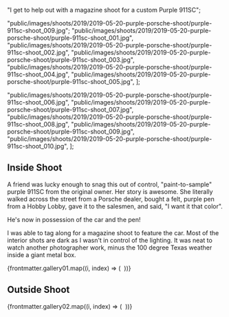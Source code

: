 
  "I get to help out with a magazine shoot for a custom Purple 911SC";

  "public/images/shoots/2019/2019-05-20-purple-porsche-shoot/purple-911sc-shoot_009.jpg";
  "public/images/shoots/2019/2019-05-20-purple-porsche-shoot/purple-911sc-shoot_001.jpg",
  "public/images/shoots/2019/2019-05-20-purple-porsche-shoot/purple-911sc-shoot_002.jpg",
  "public/images/shoots/2019/2019-05-20-purple-porsche-shoot/purple-911sc-shoot_003.jpg",
  "public/images/shoots/2019/2019-05-20-purple-porsche-shoot/purple-911sc-shoot_004.jpg",
  "public/images/shoots/2019/2019-05-20-purple-porsche-shoot/purple-911sc-shoot_005.jpg",
];

  "public/images/shoots/2019/2019-05-20-purple-porsche-shoot/purple-911sc-shoot_006.jpg",
  "public/images/shoots/2019/2019-05-20-purple-porsche-shoot/purple-911sc-shoot_007.jpg",
  "public/images/shoots/2019/2019-05-20-purple-porsche-shoot/purple-911sc-shoot_008.jpg",
  "public/images/shoots/2019/2019-05-20-purple-porsche-shoot/purple-911sc-shoot_009.jpg",
  "public/images/shoots/2019/2019-05-20-purple-porsche-shoot/purple-911sc-shoot_010.jpg",
];

## Inside Shoot

A friend was lucky enough to snag this out of control, "paint-to-sample" purple 911SC from the original owner. Her story is awesome. She literally walked across the street from a Porsche dealer, bought a felt, purple pen from a Hobby Lobby, gave it to the salesmen, and said, "I want it that color".

He's now in possession of the car and the pen!

I was able to tag along for a magazine shoot to feature the car. Most of the interior shots are dark as I wasn't in control of the lighting. It was neat to watch another photographer work, minus the 100 degree Texas weather inside a giant metal box.

<div class="gallery">
  {frontmatter.gallery01.map((i, index) => (
    <Gallery file={i}>
      <Image file={i} sizes="(min-width: 1024px) 800px, 100vw" />
    </Gallery>
  ))}
</div>

## Outside Shoot

<div class="gallery">
  {frontmatter.gallery02.map((i, index) => (
    <Gallery file={i}>
      <Image file={i} sizes="(min-width: 1024px) 800px, 100vw" />
    </Gallery>
  ))}
</div>
